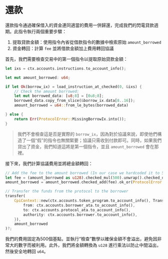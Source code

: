 # 還款

還款指令通過確保借入的資金連同適當的費用一併歸還，完成我們的閃電貸款週期。此指令執行兩個重要步驟：
1. 提取貸款金額：使用指令內省從借款指令的數據中檢索原始 `amount_borrowed`
2. 資金轉回：計算 `fee` 並將借款金額加上費用轉回協議

<ArticleSection name="指令內省" id="instruction-introspection" level="h2" />

首先，我們需要檢查交易中的第一個指令以提取原始貸款金額：

```rust
let ixs = ctx.accounts.instructions.to_account_info();

let mut amount_borrowed: u64;

if let Ok(borrow_ix) = load_instruction_at_checked(0, &ixs) {
    // Check the amount borrowed:
    let mut borrowed_data: [u8;8] = [0u8;8];
    borrowed_data.copy_from_slice(&borrow_ix.data[8..16]);
    amount_borrowed = u64::from_le_bytes(borrowed_data)

} else {
    return Err(ProtocolError::MissingBorrowIx.into());
}
```

> 我們不會檢查這是否是實際的 `borrow_ix`，因為對於協議來說，即使他們構造了一個“假”的指令也無關緊要；協議只需收到付款即可。同時，如果我們貸出了資金，我們知道這將是第一個指令，並且 `amount_borrowed` 會在那裡。

<ArticleSection name="資金轉移" id="transfer-funds" level="h2" />

接下來，我們計算協議費用並將總金額轉回：

```rust
// Add the fee to the amount borrowed (In our case we hardcoded it to 500 basis point)
let fee = (amount_borrowed as u128).checked_mul(500).unwrap().checked_div(10_000).ok_or(ProtocolError::Overflow)? as u64;
amount_borrowed = amount_borrowed.checked_add(fee).ok_or(ProtocolError::Overflow)?;

// Transfer the funds from the protocol to the borrower
transfer(
    CpiContext::new(ctx.accounts.token_program.to_account_info(), Transfer {
        from: ctx.accounts.borrower_ata.to_account_info(),
        to: ctx.accounts.protocol_ata.to_account_info(),
        authority: ctx.accounts.borrower.to_account_info(),
    }), 
    amount_borrowed
)?;
```

我們的費用固定為500個基點，並執行“檢查”數學以確保金額不會溢出，避免因非常大的數字而被利用。此外，我們將金額轉換為 `u128` 進行乘法以防止中間溢出，然後安全地轉回 `u64`。